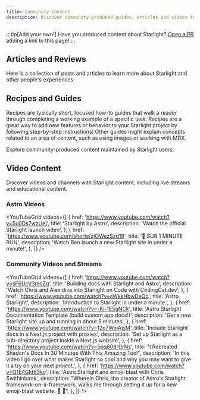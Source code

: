 ```yaml
---
title: Community Content
description: Discover community-produced guides, articles and videos to help you learn and build with Starlight!
---
```


:::tip[Add your own!]
Have you produced content about Starlight?
[Open a PR](https://github.com/withastro/starlight/blob/main/CONTRIBUTING.md#plugins-integrations-and-community-content) adding a link to this page!
:::


## Articles and Reviews

Here is a collection of posts and articles to learn more about Starlight and other people's experiences:

<CardGrid>
	<LinkCard
		href="https://devm.io/open-source/starlight-astro"
		title="Static Site Generation with Starlight"
		description="“No idea is too big or too small when designing components” — an interview with Chris Swithinbank, Starlight Lead"
	/>
	<LinkCard
		href="https://frontendatscale.com/blog/hybrid-frontend-architecture/"
		title="Hybrid Frontend Architecture with Astro and Starlight"
		description="Maxi Ferreira and Ben Holmes build a docs site with Starlight, TinaCMS, and an interactive API Playground with authentication."
	/>
	<LinkCard
		href="https://www.olets.dev/posts/comparing-docs-site-builders-vuepress-vs-starlight/"
		title="Comparing docs site builders: VuePress vs Starlight"
		description="How do these two frameworks measure up?"
	/>
	<LinkCard
		href="https://astro.build/case-studies/wp-engine/"
		title="Case Study: Slashing Development Costs"
		description="How WP Engine Lowered Development Costs by Over 50% with Astro’s Starlight."
	/>
	<LinkCard
		href="https://maciekpalmowski.dev/blog/building-a-documentation-site-using-astro-starlight/"
		title="Building a documentation site using Astro Starlight"
		description="Maciek Palmowski describes how Patchstack migrated their documentation to Starlight"
	/>
	<LinkCard
		href="https://blog.cloudflare.com/open-source-all-the-way-down-upgrading-our-developer-documentation/"
		title="Open source all the way down"
		description="How Cloudflare used Starlight to upgrade their developer documentation."
	/>
	<LinkCard
		href="https://starlight-changelog.netlify.app/"
		title="Starlight Changelog"
		description="View all releases of the @astrojs/starlight package on a single beautiful page."
	/>
</CardGrid>

## Recipes and Guides

Recipes are typically short, focused how-to guides that walk a reader through completing a working example of a specific task. Recipes are a great way to add new features or behavior to your Starlight project by following step-by-step instructions! Other guides might explain concepts related to an area of content, such as using images or working with MDX.

Explore community-produced content maintained by Starlight users:

<CardGrid>
	<LinkCard
		href="https://www.webpro.nl/scraps/versioned-docs-with-starlight-and-vercel"
		title="Versioned documentation with Starlight & Vercel"
		description="A guide to implementing separate versions of documentation for each major version of a project"
	/>
	<LinkCard
		href="https://hideoo.dev/notes/starlight-heading-links"
		title="Add links to Starlight headings"
		description="A guide to using a rehype plugin to share links to specific sections of your documentation"
	/>
	<LinkCard
		href="https://blog.otterlord.dev/posts/starlight-sponsors/"
		title="Add sponsors to your Starlight site"
		description="A guide to implement a custom sponsors component in your documentation sidebar"
	/>
	<LinkCard
		href="https://hideoo.dev/notes/starlight-og-images"
		title="Add Open Graph images to Starlight"
		description="A guide to generating social images and the corresponding meta tags for your pages"
	/>
	<LinkCard
		href="https://hideoo.dev/notes/starlight-third-party-icon-sets"
		title="Use third-party icon sets in Starlight"
		description="A guide to using unplugin-icons to expand the selection of available icons for Starlight"
	/>
	<LinkCard
		href="https://hideoo.dev/notes/starlight-custom-html-head"
		title="Edit the HTML head of Starlight pages"
		description="Learn how to add common head content such as web analytics, fonts, and scripts"
	/>
	<LinkCard
		href="https://dev.to/mrrobot/publishing-documentation-with-astro-starlight-691"
		title="Publishing Documentation with Astro Starlight"
		description="Getting started with Starlight documentation"
	/>
	<LinkCard
		href="https://events-3bg.pages.dev/jotter/starlight/guide/"
		title="Enable View Transitions"
		description="Get that SPA-like look and feel with the Bag of Tricks’ view transitions support"
	/>
	<LinkCard
		href="https://jamcomments.com/posts/structured-data-with-starlight"
		title="Adding Structured Data to Starlight Pages"
		description="Learn how to build dynamic JSON-LD structured data for your documentation pages."
	/>
	<LinkCard
		href="https://starlight-examples.netlify.app/"
		title="Starlight Examples"
		description="A collection of StackBlitz embeds demonstrating practical ways of doing stuff in Starlight documentation sites."
	/>
	<LinkCard
		href="https://hideoo.dev/notebooks/starlight-plugins-by-example"
		title="Starlight Plugins by Example"
		description="A collection of notes and examples about Starlight plugins and common patterns used to build them."
	/>
	<LinkCard
		href="https://blog.trueberryless.org/blog/starlight-progress-indicator/"
		title="Add a reading progress indicator"
		description="Find out how to add a horizontal reading progress bar to your Starlight site."
	/>
</CardGrid>

## Video Content

Discover videos and channels with Starlight content, including live streams and educational content.


### Astro Videos

<YouTubeGrid
	videos={[
		{
			href: 'https://www.youtube.com/watch?v=5u0Ds7wzUeI',
			title: 'Starlight by Astro',
			description: 'Watch the official Starlight launch video',
		},
		{
			href: 'https://www.youtube.com/shorts/zjOWezSzd18',
			title: '🌟 SUB 1 MINUTE RUN',
			description: 'Watch Ben launch a new Starlight site in under a minute!',
		},
	]}
/>

### Community Videos and Streams

<YouTubeGrid
	videos={[
		{
			href: 'https://www.youtube.com/watch?v=sF6UcV3moZg',
			title: 'Building docs with Starlight and Astro',
			description:
				'Watch Chris and Alex dive into Starlight on Code with CodingCat.dev',
		},
		{
			href: 'https://www.youtube.com/watch?v=sWkkHbwDeQc',
			title: 'Astro Starlight',
			description: 'Introduction to Starlight in under a minute.',
		},
		{
			href: 'https://www.youtube.com/watch?v=-Ki-1E5gNCk',
			title: 'Astro Starlight Documentation Template (build custom app docs!)',
			description: 'Get a new Starlight site up and running in about 5 minutes',
		},
		{
			href: 'https://www.youtube.com/watch?v=12o7WxjAxjM',
			title: 'Include Starlight docs in a Next.js project with proxies',
			description:
				'Set up Starlight as a sub-directory project inside a Next.js website',
		},
		{
			href: 'https://www.youtube.com/watch?v=5pq80drDrNs',
			title: "I Recreated Shadcn's Docs In 30 Minutes With This Amazing Tool",
			description:
				'In this video I go over what makes Starlight so cool and why you may want to give it a try on your next project.',
		},
		{
			href: 'https://www.youtube.com/watch?v=Q1E4Gkt63ko',
			title: 'Astro Starlight and emoji-blast with Chris Swithinbank',
			description:
				"Wherein Chris, the creator of Astro's Starlight framework-on-a-framework, walks me through setting it up for a new emoji-blast website. 🌟 🎇",
		},
	]}
/>
